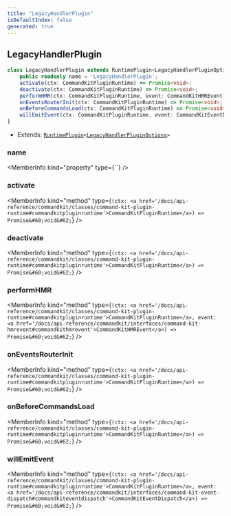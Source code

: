 ```yaml
---
title: "LegacyHandlerPlugin"
isDefaultIndex: false
generated: true
---
```



<!-- This file was generated from the CommandKit source. Do not modify. Instead, re-run the "docgen" script -->


## LegacyHandlerPlugin

<GenerationInfo sourceFile="packages/legacy/src/plugin.ts" sourceLine="64" packageName="@commandkit/legacy" />



```ts title="Signature"
class LegacyHandlerPlugin extends RuntimePlugin<LegacyHandlerPluginOptions> {
    public readonly name = 'LegacyHandlerPlugin';
    activate(ctx: CommandKitPluginRuntime) => Promise<void>;
    deactivate(ctx: CommandKitPluginRuntime) => Promise<void>;
    performHMR(ctx: CommandKitPluginRuntime, event: CommandKitHMREvent) => Promise<void>;
    onEventsRouterInit(ctx: CommandKitPluginRuntime) => Promise<void>;
    onBeforeCommandsLoad(ctx: CommandKitPluginRuntime) => Promise<void>;
    willEmitEvent(ctx: CommandKitPluginRuntime, event: CommandKitEventDispatch) => Promise<void>;
}
```
* Extends: <code><a href='/docs/api-reference/commandkit/classes/runtime-plugin#runtimeplugin'>RuntimePlugin</a>&#60;<a href='/docs/api-reference/legacy/interfaces/legacy-handler-plugin-options#legacyhandlerpluginoptions'>LegacyHandlerPluginOptions</a>&#62;</code>



<div className="members-wrapper">

### name

<MemberInfo kind="property" type={``}   />


### activate

<MemberInfo kind="method" type={`(ctx: <a href='/docs/api-reference/commandkit/classes/command-kit-plugin-runtime#commandkitpluginruntime'>CommandKitPluginRuntime</a>) => Promise&#60;void&#62;`}   />


### deactivate

<MemberInfo kind="method" type={`(ctx: <a href='/docs/api-reference/commandkit/classes/command-kit-plugin-runtime#commandkitpluginruntime'>CommandKitPluginRuntime</a>) => Promise&#60;void&#62;`}   />


### performHMR

<MemberInfo kind="method" type={`(ctx: <a href='/docs/api-reference/commandkit/classes/command-kit-plugin-runtime#commandkitpluginruntime'>CommandKitPluginRuntime</a>, event: <a href='/docs/api-reference/commandkit/interfaces/command-kit-hmrevent#commandkithmrevent'>CommandKitHMREvent</a>) => Promise&#60;void&#62;`}   />


### onEventsRouterInit

<MemberInfo kind="method" type={`(ctx: <a href='/docs/api-reference/commandkit/classes/command-kit-plugin-runtime#commandkitpluginruntime'>CommandKitPluginRuntime</a>) => Promise&#60;void&#62;`}   />


### onBeforeCommandsLoad

<MemberInfo kind="method" type={`(ctx: <a href='/docs/api-reference/commandkit/classes/command-kit-plugin-runtime#commandkitpluginruntime'>CommandKitPluginRuntime</a>) => Promise&#60;void&#62;`}   />


### willEmitEvent

<MemberInfo kind="method" type={`(ctx: <a href='/docs/api-reference/commandkit/classes/command-kit-plugin-runtime#commandkitpluginruntime'>CommandKitPluginRuntime</a>, event: <a href='/docs/api-reference/commandkit/interfaces/command-kit-event-dispatch#commandkiteventdispatch'>CommandKitEventDispatch</a>) => Promise&#60;void&#62;`}   />




</div>

